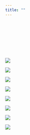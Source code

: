 ```yaml
---
title: ""
---
```


<style type="text/css">
.title {
  display: none;
}

</style>

<div class="row" style="padding-top: 100px;">
<div class="col-sm-3">

<a href="https://sites.google.com/view/jeffreylevine">
<img src="images/Me.jpg">
</a>

<a href="https://jeffreylevine.github.io/going.html">
<img src="images/Jy.jpg">
</a>


</div>

<div class="col-sm-3">

<a href="https://www.linkedin.com/in/levinejeffrey">
<img src="images/Li.jpg">
</a>

<a href="https://jeffreylevine.github.io/going.html">
<img src="images/Gw.jpg">
</a>

</div>

<div class="col-sm-3">

<a href="https://jeffreylevine.github.io/DatumsScience.github.io">
<img src="images/Ds.jpg">
</a>

<a href="https://jeffreylevine.github.io/going.html">
<img src="images/Gn.jpg">
</a>

</div>

<div class="col-sm-3">

<a href="https://public.tableau.com/profile/jeffrey.levine#!/vizhome/BlueCrabLandings/BlueCrab">
<img src="images/Tb.jpg">
</a>

<a href="https://jeffreylevine.github.io/going.html">
<img src="images/Xy.jpg">
</a>

</div>





